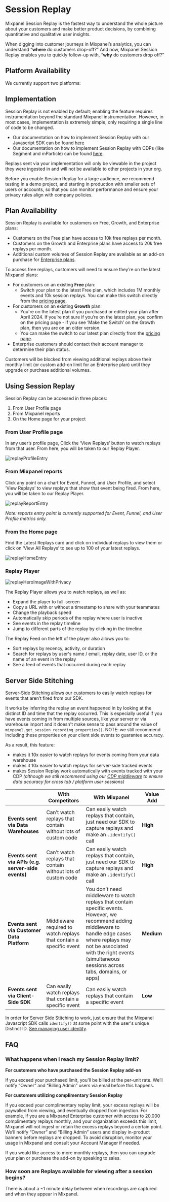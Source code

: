
# Session Replay

Mixpanel Session Replay is the fastest way to understand the whole picture about your customers and make better product decisions, by combining quantitative and qualitative user insights. 

When digging into customer journeys in Mixpanel’s analytics, you can understand “**where** do customers drop-off?” And now, Mixpanel Session Replay enables you to quickly follow-up with, “**why** do customers drop off?”

## Platform Availability

We currently support two platforms:

<Cards>
  <Cards.Card icon title="Web" href="/docs/session-replay/session-replay-web" />
  <Cards.Card icon title="iOS (Alpha)" href="/docs/session-replay/session-replay-ios" />
</Cards>

## Implementation
Session Replay is not enabled by default; enabling the feature requires instrumentation beyond the standard Mixpanel instrumentation. However, in most cases, implementation is extremely simple, only requiring a single line of code to be changed.

- Our documentation on how to implement Session Replay with our Javascript SDK can be found [here](/docs/tracking-methods/sdks/javascript#session-replay)
- Our documentation on how to implement Session Replay with CDPs (like Segment and mParticle) can be found [here](/docs/session-replay/session-replay-web#can-i-use-session-replay-with-a-cdp).

Replays sent via your implementation will only be viewable in the project they were ingested in and will not be available to other projects in your org.

Before you enable Session Replay for a large audience, we recommend testing in a demo project, and starting in production with smaller sets of users or accounts, so that you can monitor performance and ensure your privacy rules align with company policies.

## Plan Availability

Session Replay is available for customers on Free, Growth, and Enterprise plans:
- Customers on the Free plan have access to 10k free replays per month.
- Customers on the Growth and Enterprise plans have access to 20k free replays per month.
- Additional custom volumes of Session Replay are available as an add-on purchase for [Enterprise plans](https://mixpanel.com/pricing/).

To access free replays, customers will need to ensure they’re on the latest Mixpanel plans:

- For customers on an existing **Free** plan:
    - Switch your plan to the latest Free plan, which includes 1M monthly events and 10k session replays. You can make this switch directly from the [pricing page](https://mixpanel.com/pricing/).
- For customers on an existing **Growth** plan:
    - You're on the latest plan if you purchased or edited your plan after April 2024. If you’re not sure if you’re on the latest plan, you confirm on the pricing page - if you see ‘Make the Switch’ on the Growth plan, then you are on an older version.
    - You can make the switch to our latest plan directly from the [pricing page](https://mixpanel.com/pricing/).
- Enterprise customers should contact their account manager to determine their plan status.

Customers will be blocked from viewing additional replays above their monthly limit (or custom add-on limit for an Enterprise plan) until they upgrade or purchase additional volumes.

## Using Session Replay

Session Replay can be accessed in three places:

1. From User Profile page
2. From Mixpanel reports
3. On the Home page for your project

### From User Profile page

In any user’s profile page, Click the ‘View Replays’ button to watch replays from that user. From here, you will be taken to our Replay Player.

![replayProfileEntry](/replayProfileEntryPoint.png)

### From Mixpanel reports

Click any point on a chart for Event, Funnel, and User Profile, and select ‘View Replays’ to view replays that show that event being fired. From here, you will be taken to our Replay Player. 

![replayReportEntry](/replayReportEntryPoint.png)

*Note: reports entry point is currently supported for Event, Funnel, and User Profile metrics only.*

### From the Home page

Find the Latest Replays card and click on individual replays to view them or click on ‘View All Replays‘ to see up to 100 of your latest replays.

![replayHomeEntry](/replayHomeEntryPoint.png)

### Replay Player

![replayHeroImageWithPrivacy](/replayHeroImageWithPrivacy.png)

The Replay Player allows you to watch replays, as well as:

- Expand the player to full-screen
- Copy a URL with or without a timestamp to share with your teammates
- Change the playback speed
- Automatically skip periods of the replay where user is inactive
- See events in the replay timeline
- Jump to different parts of the replay by clicking in the timeline

The Replay Feed on the left of the player also allows you to:

- Sort replays by recency, activity, or duration
- Search for replays by user's name / email, replay date, user ID, or the name of an event in the replay
- See a feed of events that occurred during each replay

## Server Side Stitching

Server-Side Stitching allows our customers to easily watch replays for events that aren’t fired from our SDK. 

It works by inferring the replay an event happened in by looking at the distinct ID and time that the replay occurred. This is especially useful if you have events coming in from multiple sources, like your server or via warehouse import and it doesn't make sense to pass around the value of `mixpanel.get_session_recording_properties()`. NOTE: we still recommend including these properties on your client side events to guarantee accuracy.

As a result, this feature:
- makes it 10x easier to watch replays for events coming from your data warehouse
- makes it 10x easier to watch replays for server-side tracked events
- makes Session Replay work automatically with events tracked with your CDP *(although we still recommend using our [CDP middleware](/docs/session-replay-web#can-i-use-session-replay-with-a-cdp) to ensure data accuracy for cross tab / platform user sessions)*

| | **With Competitors** | **With Mixpanel** | **Value Add** |
| --- | --- | --- | --- |
| **Events sent via Data Warehouses** | Can’t watch replays that contain without lots of custom code | Can easily watch replays that contain, just need our SDK to capture replays and make an `.identify()` call | **High** |
| **Events sent via APIs (e.g. server-side events)** | Can’t watch replays that contain without lots of custom code | Can easily watch replays that contain, just need our SDK to capture replays and make an `.identify()` call | **High** |
| **Events sent via Customer Data Platform** | Middleware required to watch replays that contain a specific event | You don’t need middleware to watch replays that contain specific events. However, we recommend adding middleware to handle edge cases where replays may not be associated with the right events (simultaneous sessions across tabs, domains, or apps) | **Medium** |
| **Events sent via Client-Side SDK** | Can easily watch replays that contain a specific event | Can easily watch replays that contain a specific event | **Low** |

In order for Server Side Stitching to work, just ensure that the Mixpanel Javascript SDK calls `identify()` at some point with the user's unique Distinct ID. [See managing user identity](/docs/tracking-methods/sdks/javascript#managing-user-identity).

## FAQ

### What happens when I reach my Session Replay limit?

**For customers who have purchased the Session Replay add-on**

If you exceed your purchased limit, you'll be billed at the per-unit rate. We’ll notify “Owner” and “Billing Admin” users via email before this happens. 

**For customers utilizing complimentary Session Replay**

If you exceed your complimentary replay limit, your excess replays will be paywalled from viewing, and eventually dropped from ingestion. For example, if you are a Mixpanel Enterprise customer with access to 20,000 complimentary replays monthly, and your organization exceeds this limit, Mixpanel will not ingest or retain the excess replays beyond a certain point. We’ll notify “Owner” and “Billing Admin” users and display in-product banners before replays are dropped. To avoid disruption, monitor your usage in Mixpanel and consult your Account Manager if needed. 

If you would like access to more monthly replays, then you can upgrade your plan or purchase the add-on by speaking to sales.

### How soon are Replays available for viewing after a session begins?

There is about a ~1 minute delay between when recordings are captured and when they appear in Mixpanel.  
